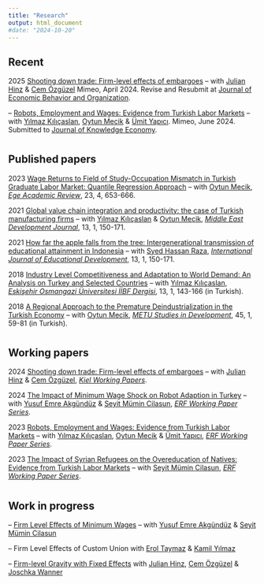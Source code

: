```yaml
---
title: "Research"
output: html_document
#date: "2024-10-20"
---
```


## Recent

2025  [Shooting down trade: Firm-level effects of embargoes](sdown.html) -- with [Julian Hinz](https://julianhinz.com/) & [Cem Özgüzel](https://sites.google.com/view/cemozguzel/home) Mimeo, April 2024.
Revise and Resubmit at [Journal of Economic Behavior and Organization](https://www.sciencedirect.com/journal/journal-of-economic-behavior-and-organization).

-- [Robots, Employment and Wages: Evidence from Turkish Labor Markets](robot_121G176.html) -- with [Yılmaz Kılıçaslan](https://avesis.anadolu.edu.tr/ykilicaslan), [Oytun Mecik](https://iibf.ogu.edu.tr/Personel/Detay/14/doc-dr-oytun-mecik) & [Ümit Yapıcı](https://unis.ahievran.edu.tr/akademisyen/umityapici). Mimeo, June 2024.
Submitted to [Journal of Knowledge Economy](https://link.springer.com/journal/13132).

#
#
#


## Published papers

2023  [Wage Returns to Field of Study-Occupation Mismatch in Turkish Graduate Labor Market: Quantile Regression Approach](hmismatch.html) -- with [Oytun Mecik](https://iibf.ogu.edu.tr/Personel/Detay/14/doc-dr-oytun-mecik), [*Ege Academic Review*](https://dergipark.org.tr/en/pub/eab), 23, 4, 653-666.


2021  [Global value chain integration and productivity: the case of Turkish manufacturing firms](gvc.html) -- with [Yılmaz Kılıçaslan](https://avesis.anadolu.edu.tr/ykilicaslan)  & [Oytun Meçik](https://iibf.ogu.edu.tr/Personel/Detay/14/doc-dr-oytun-mecik), [*Middle East Development Journal*](https://www.tandfonline.com/journals/rmdj20), 13, 1, 150-171.


2021  [How far the apple falls from the tree: Intergenerational transmission of educational attainment in Indonesia](howfar.html) -- with [Syed Hassan Raza](http://www.qau.edu.pk/profile.php?id=809037), [*International Journal of Educational Development*](https://www.sciencedirect.com/journal/international-journal-of-educational-development), 13, 1, 150-171.

2018  [Industry Level Competitiveness and Adaptation to World Demand: An Analysis on Turkey and Selected Countries](esogu_demand.html) -- with [Yılmaz Kılıçaslan](https://avesis.anadolu.edu.tr/ykilicaslan), [*Eskişehir Osmangazi Üniversitesi İİBF Dergisi*](https://dergipark.org.tr/tr/pub/oguiibf), 13, 1, 143-166 (in Turkish).


2018  [A Regional Approach to the Premature Deindustrialization in the Turkish
Economy](metu_denind.html) -- with [Oytun Mecik](https://iibf.ogu.edu.tr/Personel/Detay/14/doc-dr-oytun-mecik), [*METU Studies in Development*](http://www2.feas.metu.edu.tr/metusd/ojs/index.php/metusd/index), 45, 1, 59-81 (in Turkish).

#
#
#

## Working papers
2024  [Shooting down trade: Firm-level effects of embargoes](sdown.html) -- with [Julian Hinz](https://julianhinz.com/) & [Cem Özgüzel](https://sites.google.com/view/cemozguzel/home), [*Kiel Working Papers*](https://www.ifw-kiel.de/publications/kiel-working-papers/).

2024  [The Impact of Minimum Wage Shock on Robot Adaption in Turkey](minwage_robot.html) -- with [Yusuf Emre Akgündüz](http://myweb.sabanciuniv.edu/emreakgunduz/) & [Seyit Mümin Cilasun](https://avesis.tedu.edu.tr/seyit.cilasun), [*ERF Working Paper Series*](https://erf.org.eg/publication_cat/working-paper-series/).

2023  [Robots, Employment and Wages: Evidence from Turkish Labor Markets](robot_121G176.html) -- with [Yılmaz Kılıçaslan](https://avesis.anadolu.edu.tr/ykilicaslan), [Oytun Mecik](https://iibf.ogu.edu.tr/Personel/Detay/14/doc-dr-oytun-mecik) & [Ümit Yapıcı](https://unis.ahievran.edu.tr/akademisyen/umityapici), [*ERF Working Paper Series*](https://erf.org.eg/publication_cat/working-paper-series/).


2023  [The Impact of Syrian Refugees on the Overeducation of Natives: Evidence from Turkish Labor Markets](overeducation.html) -- with [Seyit Mümin Cilasun](https://avesis.tedu.edu.tr/seyit.cilasun), [*ERF Working Paper Series*](https://erf.org.eg/publication_cat/working-paper-series/).

#
#
#

## Work in progress

-- [Firm Level Effects of Minimum Wages](minwage_prices.html) -- with [Yusuf Emre Akgündüz](http://myweb.sabanciuniv.edu/emreakgunduz/) & [Seyit Mümin Cilasun](https://avesis.tedu.edu.tr/seyit.cilasun)

-- Firm Level Effects of Custom Union with [Erol Taymaz](https://users.metu.edu.tr/etaymaz/) & [Kamil Yılmaz](https://sites.google.com/view/kamilyilmaz/)


-- [Firm-level Gravity with Fixed Effects](fes_firm.html) with [Julian Hinz](https://julianhinz.com/), [Cem Özgüzel](https://sites.google.com/view/cemozguzel/home) & [Joschka Wanner](https://www.ifw-kiel.de/experts/joschka-wanner/)


